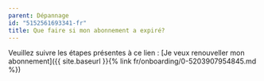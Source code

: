 ```yaml
---
parent: Dépannage
id: "5152561693341-fr"
title: Que faire si mon abonnement a expiré?
---
```

Veuillez suivre les étapes présentes à ce lien : [Je veux renouveller mon abonnement]({{ site.baseurl }}{% link fr/onboarding/0-5203907954845.md %})
